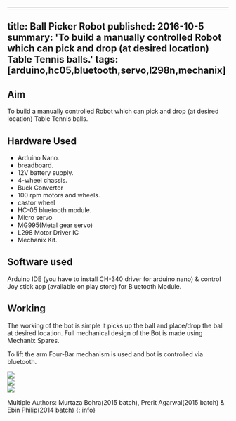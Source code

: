 <!-- ---
title: Ball Picker Robot 
tags: [arduino,hc05,bluetooth,servo,l298n,mechanix]
layout: article
mode: normal
type: article
sharing: true
author: Murtaza Bohra
show_author_profile: true
show_title: true
full_width: false
header: true
cover: /assets/images/blog/thumbnails/Ball Picker Robot.png
--- -->
---
title:  Ball Picker Robot 
published: 2016-10-5
summary: 'To build a manually controlled Robot which can pick and drop (at desired location) Table Tennis balls.'
tags: [arduino,hc05,bluetooth,servo,l298n,mechanix] 
---
## Aim
To build a manually controlled Robot which can pick and drop (at desired location) Table Tennis balls.
<!--more-->

## Hardware Used
- Arduino Nano.
- breadboard.
- 12V battery supply.
- 4-wheel chassis.
- Buck Convertor
- 100 rpm motors and wheels.
- castor wheel
- HC-05 bluetooth module.
- Micro servo
- MG995(Metal gear servo)
- L298 Motor Driver IC
- Mechanix Kit.

## Software used
Arduino IDE (you have to install CH-340 driver for  arduino nano) & control Joy stick app (available on play store) for Bluetooth Module.

## Working 
The working of the bot is simple it picks up the ball and place/drop the ball at desired location. Full mechanical design of the Bot is made using Mechanix Spares.

To lift the arm Four-Bar mechanism is used and bot is controlled via bluetooth.
<div class="swiper swiper-demo">
  <div class="swiper__wrapper">
    <div class="swiper__slide"><img class="image image" src="{{site.baseurl}}/assets/images/blog/Ball-Picker-Robot/1.png"/></div>
    <div class="swiper__slide"><img class="image image" src="{{site.baseurl}}/assets/images/blog/Ball-Picker-Robot/2.png"/></div>
    <div class="swiper__slide"><img class="image image" src="{{site.baseurl}}/assets/images/blog/thumbnails/Ball Picker Robot.png"/></div>
  </div>
  <div class="swiper__button swiper__button--prev fas fa-chevron-left"></div>
  <div class="swiper__button swiper__button--next fas fa-chevron-right"></div>
</div>

<style>
.swiper-demo {
  height: auto;
}
</style>
<script>
{%- include scripts/lib/swiper.js -%}
var SOURCES = window.TEXT_VARIABLES.sources;
window.Lazyload.js(SOURCES.jquery, function() {
  $('.swiper-demo').swiper();
});
</script>


Multiple Authors: Murtaza Bohra(2015 batch), Prerit Agarwal(2015 batch) & Ebin Philip(2014 batch)
{:.info}


